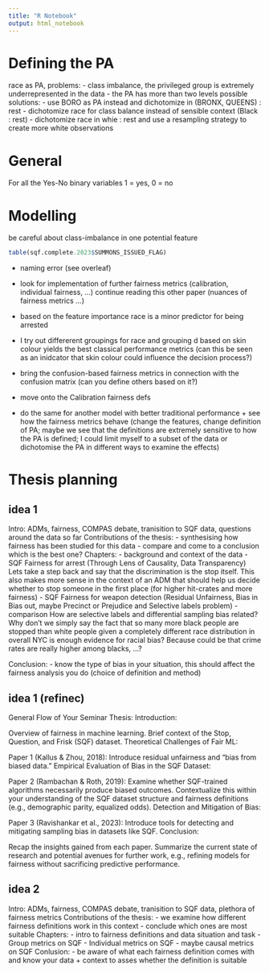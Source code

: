 ```yaml
---
title: "R Notebook"
output: html_notebook
---
```


# Defining the PA
race as PA, problems:
- class imbalance, the privileged group is extremely underrepresented in the data
- the PA has more than two levels
possible solutions:
- use BORO as PA instead and dichotomize in (BRONX, QUEENS) : rest
- dichotomize race for class balance instead of sensible context (Black : rest)
- dichotomize race in whie : rest and use a resampling strategy to create more white observations


# General
For all the Yes-No binary variables 1 = yes, 0 = no

# Modelling
be careful about class-imbalance in one potential feature
```r
table(sqf.complete.2023$SUMMONS_ISSUED_FLAG)
```



-  naming error (see overleaf)
- look for implementation of further fairness metrics
(calibration, individual fairness, ...)
continue reading this other paper (nuances of fairness metrics ...)

- based on the feature importance race is a minor predictor for being arrested
- I try out differerent groupings for race and grouping d based on skin colour yields the best classical performance metrics (can this be seen as an inidcator that skin colour could influence the decision process?)

- bring the confusion-based fairness metrics in connection with the confusion matrix
(can you define others based on it?)
- move onto the Calibration fairness defs
- do the same for another model with better traditional performance + see how
the fairness metrics behave (change the features, change definition of PA; maybe
we see that the definitions are extremely sensitive to how the PA is defined;
I could limit myself to a subset of the data or dichotomise the PA in different
ways to examine the effects)

# Thesis planning

## idea 1
Intro:
ADMs, fairness, COMPAS debate, tranisition to SQF data, questions around the data so far
Contributions of the thesis:
- synthesising how fairness has been studied for this data
- compare and come to a conclusion which is the best one?
Chapters:
- background and context of the data
- SQF Fairness for arrest (Through Lens of Causality, Data Transparency)
Lets take a step back and say that the discrimination is the stop itself. This also makes
more sense in the context of an ADM that should help us decide whether to stop someone in the first place (for higher hit-crates and more fairness)
- SQF Fairness for weapon detection (Residual Unfairness, Bias in Bias out, maybe Precinct or Prejudice and Selective labels problem)
- comparison
How are selective labels and differential sampling bias related?
Why don't we simply say the fact that so many more black people are stopped than white people
given a completely different race distribution in overall NYC is enough evidence for racial bias?
Because could be that crime rates are really higher among blacks, ...?

Conclusion:
- know the type of bias in your situation, this should affect the fairness
analysis you do (choice of definition and method)

## idea 1 (refinec)
General Flow of Your Seminar Thesis:
Introduction:

Overview of fairness in machine learning.
Brief context of the Stop, Question, and Frisk (SQF) dataset.
Theoretical Challenges of Fair ML:

Paper 1 (Kallus & Zhou, 2018): Introduce residual unfairness and "bias from biased data."
Empirical Evaluation of Bias in the SQF Dataset:

Paper 2 (Rambachan & Roth, 2019): Examine whether SQF-trained algorithms necessarily produce biased outcomes.
Contextualize this within your understanding of the SQF dataset structure and fairness definitions (e.g., demographic parity, equalized odds).
Detection and Mitigation of Bias:

Paper 3 (Ravishankar et al., 2023): Introduce tools for detecting and mitigating sampling bias in datasets like SQF.
Conclusion:

Recap the insights gained from each paper.
Summarize the current state of research and potential avenues for further work, e.g., refining models for fairness without sacrificing predictive performance.


## idea 2
Intro:
ADMs, fairness, COMPAS debate, tranisition to SQF data, plethora of fairness metrics
Contributions of the thesis:
- we examine how different fairness definitions work in this context
- conclude which ones are most suitable
Chapters:
- intro to fairness definitions and data situation and task
- Group metrics on SQF
- Individual metrics on SQF
- maybe causal metrics on SQF
Conlusion:
- be aware of what each fairness definition comes with and know your data + context
to asses whether the definition is suitable






